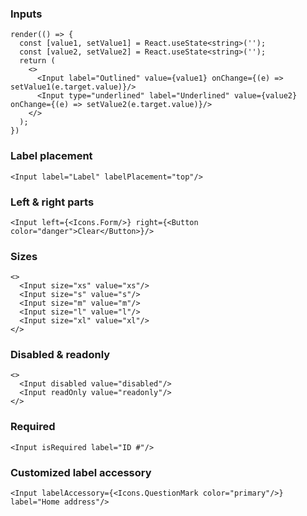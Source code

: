 
<Meta title="Components/Form/Input" />

### Inputs

```tsx live
render(() => {
  const [value1, setValue1] = React.useState<string>('');
  const [value2, setValue2] = React.useState<string>('');
  return (
    <>
      <Input label="Outlined" value={value1} onChange={(e) => setValue1(e.target.value)}/>
      <Input type="underlined" label="Underlined" value={value2} onChange={(e) => setValue2(e.target.value)}/>
    </>
  );
})
```

### Label placement

```tsx live
<Input label="Label" labelPlacement="top"/>
```

### Left & right parts

```tsx live
<Input left={<Icons.Form/>} right={<Button color="danger">Clear</Button>}/>
```

### Sizes

```tsx live
<>
  <Input size="xs" value="xs"/>
  <Input size="s" value="s"/>
  <Input size="m" value="m"/>
  <Input size="l" value="l"/>
  <Input size="xl" value="xl"/>
</>
```

### Disabled & readonly

```tsx live
<>
  <Input disabled value="disabled"/>
  <Input readOnly value="readonly"/>
</>
```

### Required

```tsx live
<Input isRequired label="ID #"/>
```

### Customized label accessory

```tsx live
<Input labelAccessory={<Icons.QuestionMark color="primary"/>} label="Home address"/>
```

<ArgsTable of={Input} />

